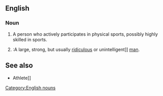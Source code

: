 ==English==

===Noun===
{{en-noun}}

# {{US}} A person who actively participates in physical sports, possibly highly skilled in sports.
#{{US}}:A large, strong, but usually [[ridiculous]] or unintelligent]] [[man]].

==See also==
*Athlete]]

[[Category:English nouns]]